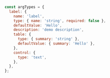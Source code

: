 ```js
const argTypes = {
  label: {
    name: 'label',
    type: { name: 'string', required: false },
    defaultValue: 'Hello',
    description: 'demo description',
    table: {
      type: { summary: 'string' },
      defaultValue: { summary: 'Hello' },
    },
    control: {
      type: 'text',
    },
  },
};
```

